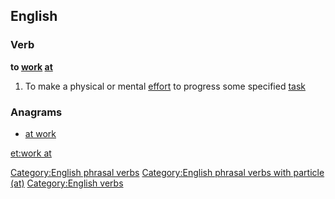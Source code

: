 ==English==

===Verb===
'''to [[work]] [[at]]''' {{context|transitive}}

# To make a physical or mental [[effort]] to progress some specified [[task]]

===Anagrams===
* [[at work#English|at work]]

[[Category:English phrasal verbs]]
[[Category:English phrasal verbs with particle (at)]]
[[Category:English verbs]]

[[et:work at]]
